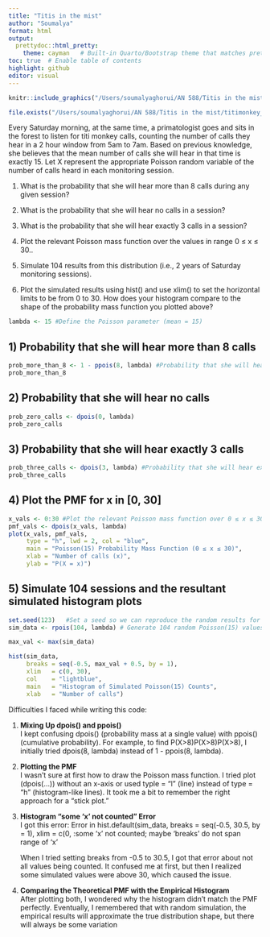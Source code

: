 ```yaml
---
title: "Titis in the mist"
author: "Soumalya"
format: html
output:
  prettydoc::html_pretty:
    theme: cayman   # Built-in Quarto/Bootstrap theme that matches prettydoc "cayman"
toc: true  # Enable table of contents
highlight: github 
editor: visual
---
```


```r
knitr::include_graphics("/Users/soumalyaghorui/AN 588/Titis in the mist/titimonkey_003.jpg")


```

```r
file.exists("/Users/soumalyaghorui/AN 588/Titis in the mist/titimonkey_003.jpg")
```

Every Saturday morning, at the same time, a primatologist goes and sits in the forest to listen for titi monkey calls, counting the number of calls they hear in a 2 hour window from 5am to 7am. Based on previous knowledge, she believes that the mean number of calls she will hear in that time is exactly 15. Let X represent the appropriate Poisson random variable of the number of calls heard in each monitoring session.

1.  What is the probability that she will hear more than 8 calls during any given session?

2.  What is the probability that she will hear no calls in a session?

3.  What is the probability that she will hear exactly 3 calls in a session?

4.  Plot the relevant Poisson mass function over the values in range 0 ≤ x ≤ 30..

5.  Simulate 104 results from this distribution (i.e., 2 years of Saturday monitoring sessions).

6.  Plot the simulated results using hist() and use xlim() to set the horizontal limits to be from 0 to 30. How does your histogram compare to the shape of the probability mass function you plotted above?

```r
lambda <- 15 #Define the Poisson parameter (mean = 15)
```

## 1) Probability that she will hear more than 8 calls

```r
prob_more_than_8 <- 1 - ppois(8, lambda) #Probability that she will hear more than 8 calls in a session
prob_more_than_8
```

## 2) Probability that she will hear no calls

```r
prob_zero_calls <- dpois(0, lambda)
prob_zero_calls
```

## 3) Probability that she will hear exactly 3 calls

```r
prob_three_calls <- dpois(3, lambda) #Probability that she will hear exactly 3 calls in a session
prob_three_calls
```

## 4) Plot the PMF for x in \[0, 30\]

```r
x_vals <- 0:30 #Plot the relevant Poisson mass function over 0 ≤ x ≤ 30
pmf_vals <- dpois(x_vals, lambda)
plot(x_vals, pmf_vals, 
     type = "h", lwd = 2, col = "blue",
     main = "Poisson(15) Probability Mass Function (0 ≤ x ≤ 30)",
     xlab = "Number of calls (x)",
     ylab = "P(X = x)")
```

## 5) Simulate 104 sessions and the resultant simulated histogram plots

```r
set.seed(123)   #Set a seed so we can reproduce the random results for reproducibility (Simulate 104 results from this distribution (i.e., 2 years of Saturday monitoring sessions)
sim_data <- rpois(104, lambda) # Generate 104 random Poisson(15) values

max_val <- max(sim_data)

hist(sim_data,
     breaks = seq(-0.5, max_val + 0.5, by = 1),
     xlim   = c(0, 30),
     col    = "lightblue",
     main   = "Histogram of Simulated Poisson(15) Counts",
     xlab   = "Number of calls")
```

Difficulties I faced while writing this code:

1.  **Mixing Up dpois() and ppois()**\
    I kept confusing dpois() (probability mass at a single value) with ppois()(cumulative probability). For example, to find P(X\>8)P(X\>8)P(X\>8), I initially tried dpois(8, lambda) instead of 1 - ppois(8, lambda).

2.  **Plotting the PMF**\
    I wasn’t sure at first how to draw the Poisson mass function. I tried plot (dpois(...)) without an x-axis or used typle = "l" (line) instead of type = "h" (histogram-like lines). It took me a bit to remember the right approach for a “stick plot.”

3.  **Histogram “some 'x' not counted” Error**\
    I got this error: Error in hist.default(sim_data, breaks = seq(-0.5, 30.5, by = 1), xlim = c(0, :some 'x' not counted; maybe 'breaks' do not span range of 'x'

    When I tried setting breaks from -0.5 to 30.5, I got that error about not all values being counted. It confused me at first, but then I realized some simulated values were above 30, which caused the issue.

4.  **Comparing the Theoretical PMF with the Empirical Histogram**\
    After plotting both, I wondered why the histogram didn’t match the PMF perfectly. Eventually, I remembered that with random simulation, the empirical results will approximate the true distribution shape, but there will always be some variation

